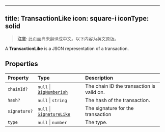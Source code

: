 <!-- AUTO-GENERATED-CONTENT:START (ENGLISH-COPY) -->
---
title: TransactionLike
icon: square-i
iconType: solid
---

> **注意**: 此页面尚未翻译成中文。以下内容为英文原版。

A **TransactionLike** is a JSON representation of a transaction.

## Properties

| Property | Type | Description |
| :------ | :------ | :------ |
| `chainId?` | `null` \| [`BigNumberish`](/cn/sdk/content/type-aliases/BigNumberish) | The chain ID the transaction is valid on. |
| `hash?` | `null` \| `string` | The hash of the transaction. |
| `signature?` | `null` \| [`SignatureLike`](/cn/sdk/content/type-aliases/SignatureLike) | The signature for the transaction |
| `type` | `null` \| `number` | The type. |

